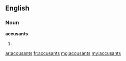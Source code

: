 ==English==

===Noun===
'''accusants'''

# {{plural of|[[accusant]]}}

[[ar:accusants]]
[[fr:accusants]]
[[mg:accusants]]
[[my:accusants]]